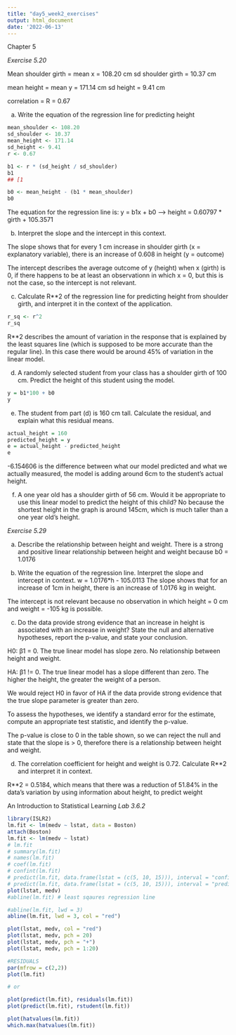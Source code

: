 ---
title: "day5_week2_exercises"
output: html_document
date: '2022-06-13'
---
Chapter 5

*Exercise 5.20* 

Mean shoulder girth = mean x = 108.20 cm 
sd shoulder girth = 10.37 cm

mean height = mean y = 171.14 cm 
sd height = 9.41 cm

correlation = R = 0.67

(a) Write the equation of the regression line for predicting height
```{r}
mean_shoulder <- 108.20
sd_shoulder <- 10.37
mean_height <- 171.14
sd_height <- 9.41
r <- 0.67

b1 <- r * (sd_height / sd_shoulder)
b1
## [1
```
```{r}
b0 <- mean_height - (b1 * mean_shoulder)
b0
```
The equation for the regression line is: y = b1x + b0 --> height = 0.60797 * girth + 105.3571

(b) Interpret the slope and the intercept in this context.

The slope shows that for every 1 cm increase in shoulder girth (x = explanatory variable), there is an increase of 0.608 in height (y = outcome)


The intercept describes the average outcome of y (height) when x  (girth) is 0, if there happens to be at least an observationn in which x = 0, but this is not the case, so the intercept is not relevant.

(c) Calculate R**2 of the regression line for predicting height from shoulder girth, and interpret it in the context of the application.

```{r}
r_sq <- r^2
r_sq
```
R**2 describes the amount of variation in the response that is explained by the least squares line (which is supposed to be more accurate than the regular line). In this case there would be around 45% of variation in the linear model.

(d) A randomly selected student from your class has a shoulder girth of 100 cm. Predict the height of this student using the model.
```{r}
y = b1*100 + b0
y
```


(e) The student from part (d) is 160 cm tall. Calculate the residual, and explain what this residual means.
```{r}
actual_height = 160
predicted_height = y
e = actual_height - predicted_height 
e

```
-6.154606 is the difference between what our model predicted and what we actually measured, the model is adding around 6cm to the student's actual height.

(f) A one year old has a shoulder girth of 56 cm. Would it be appropriate to use this linear model to predict the height of this child?
No because the shortest height in the graph is around 145cm, which is much taller than a one year old's height.



*Exercise 5.29*

(a) Describe the relationship between height and weight.
There is a strong and positive linear relationship between height and weight because b0 = 1.0176

(b) Write the equation of the regression line. Interpret the slope and intercept in context.
w = 1.0176*h - 105.0113
The slope shows that for an increase of 1cm in height, there is an increase of 1.0176 kg in weight.

The intercept is not relevant because no observation in which height = 0 cm and weight = -105 kg is possible.

(c) Do the data provide strong evidence that an increase in height is associated with an increase in weight? State the null and alternative hypotheses, report the p-value, and state your
conclusion.

H0: β1 = 0. The true linear model has slope zero. No relationship between height and weight.

HA: β1 != 0. The true linear model has a slope different than zero. The higher the height, the greater the weight of a person.

We would reject H0 in favor of HA if the data provide strong evidence that the true slope parameter is greater than zero. 

To assess the hypotheses, we identify a standard error for the
estimate, compute an appropriate test statistic, and identify the p-value.

The p-value is close to 0 in the table shown, so we can reject the null and state that the slope is > 0, therefore there is a relationship between height and weight.

(d) The correlation coefficient for height and weight is 0.72. Calculate R**2 and interpret it in context.

R**2 = 0.5184, which means that there was a reduction of 51.84% in the data's variation by using information about height, to predict weight

An Introduction to Statistical Learning 
*Lab 3.6.2*
```{r}
library(ISLR2)
lm.fit <- lm(medv ~ lstat, data = Boston)
attach(Boston)
lm.fit <- lm(medv ~ lstat)
# lm.fit
# summary(lm.fit)
# names(lm.fit)
# coef(lm.fit)
# confint(lm.fit)
# predict(lm.fit, data.frame(lstat = (c(5, 10, 15))), interval = "confidence")
# predict(lm.fit, data.frame(lstat = (c(5, 10, 15))), interval = "prediction")
plot(lstat, medv)
#abline(lm.fit) # least sqaures regression line

#abline(lm.fit, lwd = 3)
abline(lm.fit, lwd = 3, col = "red")

plot(lstat, medv, col = "red")
plot(lstat, medv, pch = 20)
plot(lstat, medv, pch = "+")
plot(lstat, medv, pch = 1:20)

#RESIDUALS 
par(mfrow = c(2,2))
plot(lm.fit)

# or

plot(predict(lm.fit), residuals(lm.fit))
plot(predict(lm.fit), rstudent(lm.fit))

plot(hatvalues(lm.fit))
which.max(hatvalues(lm.fit))
```

